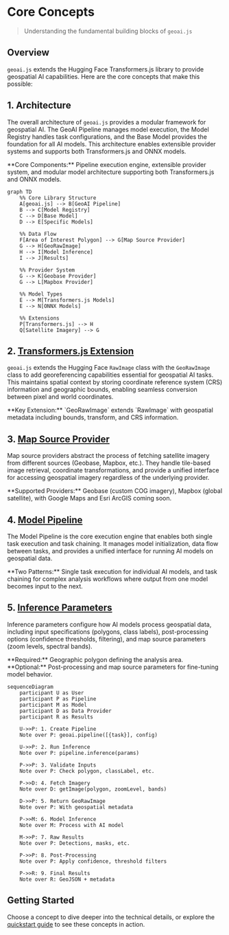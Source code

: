 
# Core Concepts

> Understanding the fundamental building blocks of `geoai.js`

## Overview

`geoai.js` extends the Hugging Face Transformers.js library to provide geospatial AI capabilities. Here are the core concepts that make this possible:

## 1. Architecture

The overall architecture of `geoai.js` provides a modular framework for geospatial AI. The GeoAI Pipeline manages model execution, the Model Registry handles task configurations, and the Base Model provides the foundation for all AI models. This architecture enables extensible provider systems and supports both Transformers.js and ONNX models.

<Callout type="info">
  **Core Components:** Pipeline execution engine, extensible provider system,
  and modular model architecture supporting both Transformers.js and ONNX
  models.
</Callout>

```mermaid
graph TD
    %% Core Library Structure
    A[geoai.js] --> B[GeoAI Pipeline]
    B --> C[Model Registry]
    C --> D[Base Model]
    D --> E[Specific Models]

    %% Data Flow
    F[Area of Interest Polygon] --> G[Map Source Provider]
    G --> H[GeoRawImage]
    H --> I[Model Inference]
    I --> J[Results]

    %% Provider System
    G --> K[Geobase Provider]
    G --> L[Mapbox Provider]

    %% Model Types
    E --> M[Transformers.js Models]
    E --> N[ONNX Models]

    %% Extensions
    P[Transformers.js] --> H
    Q[Satellite Imagery] --> G
```

## 2. [Transformers.js Extension](./concepts/GeoRawImage)

`geoai.js` extends the Hugging Face `RawImage` class with the `GeoRawImage` class to add georeferencing capabilities essential for geospatial AI tasks. This maintains spatial context by storing coordinate reference system (CRS) information and geographic bounds, enabling seamless conversion between pixel and world coordinates.

<Callout type="info">
  **Key Extension:** `GeoRawImage` extends `RawImage` with geospatial metadata
  including bounds, transform, and CRS information.
</Callout>

## 3. [Map Source Provider](../map-providers)

Map source providers abstract the process of fetching satellite imagery from different sources (Geobase, Mapbox, etc.). They handle tile-based image retrieval, coordinate transformations, and provide a unified interface for accessing geospatial imagery regardless of the underlying provider.

<Callout type="info">
  **Supported Providers:** Geobase (custom COG imagery), Mapbox (global
  satellite), with Google Maps and Esri ArcGIS coming soon.
</Callout>

## 4. [Model Pipeline](./concepts/model-pipeline)

The Model Pipeline is the core execution engine that enables both single task execution and task chaining. It manages model initialization, data flow between tasks, and provides a unified interface for running AI models on geospatial data.

<Callout type="info">
  **Two Patterns:** Single task execution for individual AI models, and task
  chaining for complex analysis workflows where output from one model becomes
  input to the next.
</Callout>

## 5. [Inference Parameters](./concepts/InferenceParams)

Inference parameters configure how AI models process geospatial data, including input specifications (polygons, class labels), post-processing options (confidence thresholds, filtering), and map source parameters (zoom levels, spectral bands).

<Callout type="info">
  **Required:** Geographic polygon defining the analysis area. **Optional:**
  Post-processing and map source parameters for fine-tuning model behavior.
</Callout>

```mermaid
sequenceDiagram
    participant U as User
    participant P as Pipeline
    participant M as Model
    participant D as Data Provider
    participant R as Results

    U->>P: 1. Create Pipeline
    Note over P: geoai.pipeline([{task}], config)

    U->>P: 2. Run Inference
    Note over P: pipeline.inference(params)

    P->>P: 3. Validate Inputs
    Note over P: Check polygon, classLabel, etc.

    P->>D: 4. Fetch Imagery
    Note over D: getImage(polygon, zoomLevel, bands)

    D->>P: 5. Return GeoRawImage
    Note over P: With geospatial metadata

    P->>M: 6. Model Inference
    Note over M: Process with AI model

    M->>P: 7. Raw Results
    Note over P: Detections, masks, etc.

    P->>P: 8. Post-Processing
    Note over P: Apply confidence, threshold filters

    P->>R: 9. Final Results
    Note over R: GeoJSON + metadata
```

## Getting Started

Choose a concept to dive deeper into the technical details, or explore the [quickstart guide](./) to see these concepts in action.
